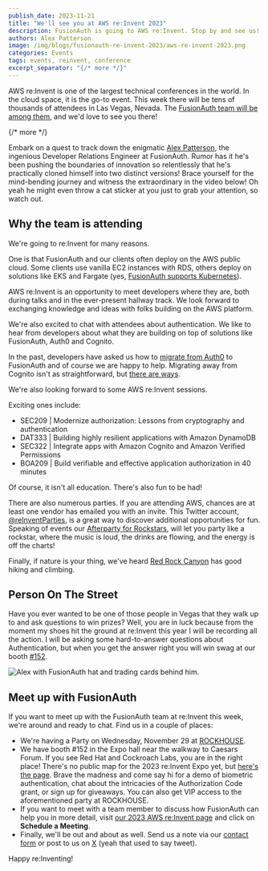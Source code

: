 ```yaml
---
publish_date: 2023-11-21
title: "We'll see you at AWS re:Invent 2023"
description: FusionAuth is going to AWS re:Invent. Stop by and see us!
authors: Alex Patterson
image: /img/blogs/fusionauth-re-invent-2023/aws-re-invent-2023.png
categories: Events
tags: events, reinvent, conference
excerpt_separator: "{/* more */}"
---
```


AWS re:Invent is one of the largest technical conferences in the world. In the cloud space, it is the go-to event. This week there will be tens of thousands of attendees in Las Vegas, Nevada. The [FusionAuth team will be among them](/aws-reinvent23), and we'd love to see you there!

{/* more */}

Embark on a quest to track down the enigmatic [Alex Patterson](https://twitter.com/codercatdev), the ingenious Developer Relations Engineer at FusionAuth. Rumor has it he's been pushing the boundaries of innovation so relentlessly that he's practically cloned himself into two distinct versions! Brace yourself for the mind-bending journey and witness the extraordinary in the video below! Oh yeah he might even throw a cat sticker at you just to grab your attention, so watch out.

<YouTube id="jQpmNW-gGV0" />

## Why the team is attending

We're going to re:Invent for many reasons.

One is that FusionAuth and our clients often deploy on the AWS public cloud. Some clients use vanilla EC2 instances with RDS, others deploy on solutions like EKS and Fargate (yes, [FusionAuth supports Kubernetes](/docs/get-started/download-and-install/kubernetes/fusionauth-deployment)).

AWS re:Invent is an opportunity to meet developers where they are, both during talks and in the ever-present hallway track. We look forward to exchanging knowledge and ideas with folks building on the AWS platform.

We're also excited to chat with attendees about authentication. We like to hear from developers about what they are building on top of solutions like FusionAuth, Auth0 and Cognito.

In the past, developers have asked us how to [migrate from Auth0](/docs/lifecycle/migrate-users/bulk/auth0) to FusionAuth and of course we are happy to help. Migrating away from Cognito isn't as straightforward, but [there are ways](/docs/lifecycle/migrate-users/bulk/cognito).

We're also looking forward to some AWS re:Invent sessions. 

Exciting ones include:
- SEC209 | Modernize authorization: Lessons from cryptography and authentication
- DAT333 | Building highly resilient applications with Amazon DynamoDB
- SEC322 | Integrate apps with Amazon Cognito and Amazon Verified Permissions
- BOA209 | Build verifiable and effective application authorization in 40 minutes

Of course, it isn't all education. There's also fun to be had!

There are also numerous parties. If you are attending AWS, chances are at least one vendor has emailed you with an invite. This Twitter account, [@reInventParties](https://twitter.com/reInventParties/), is a great way to discover additional opportunities for fun. 
Speaking of events our [Afterparty for Rockstars](https://www.eventbrite.com/e/afterparty-for-rockstars-tickets-749371669837), will let you party like a rockstar, where the music is loud, the drinks are flowing, and the energy is off the charts!

Finally, if nature is your thing, we've heard [Red Rock Canyon](https://www.blm.gov/programs/national-conservation-lands/nevada/red-rock-canyon) has good hiking and climbing.

## Person On The Street

Have you ever wanted to be one of those people in Vegas that they walk up to and ask questions to win prizes? Well, you are in luck because from the moment my shoes hit the ground at re:Invent this year I will be recording all the action. I will be asking some hard-to-answer questions about Authentication, but when you get the answer right you will win swag at our booth [#152](https://meetings.hubspot.com/mvan-oppen/fusionauth-).

![Alex with FusionAuth hat and trading cards behind him.](/img/blogs/fusionauth-re-invent-2023/reinvent-cards.png)

## Meet up with FusionAuth

If you want to meet up with the FusionAuth team at re:Invent this week, we're around and ready to chat. Find us in a couple of places:

* We're having a Party on Wednesday, November 29 at [ROCKHOUSE](https://www.therockhousebar.com/).
* We have booth #152 in the Expo hall near the walkway to Caesars Forum. If you see Red Hat and Cockroach Labs, you are in the right place! There's no public map for the 2023 re:Invent Expo yet, but [here's the page](https://reinvent.awsevents.com/learn/expo/). Brave the madness and come say hi for a demo of biometric authentication, chat about the intricacies of the Authorization Code grant, or sign up for giveaways. You can also get VIP access to the aforementioned party at ROCKHOUSE.  
* If you want to meet with a team member to discuss how FusionAuth can help you in more detail, visit [our 2023 AWS re:Invent page](/aws-reinvent23) and click on **Schedule a Meeting**.
* Finally, we'll be out and about as well. Send us a note via our [contact form](/contact) or post to us on [X](https://twitter.com/fusionauth) (yeah that used to say tweet). 

Happy re:Inventing!
